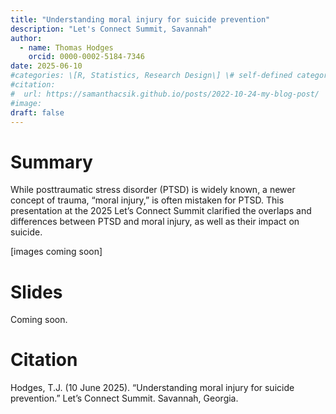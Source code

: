 ```yaml
---
title: "Understanding moral injury for suicide prevention"
description: "Let's Connect Summit, Savannah"
author:
  - name: Thomas Hodges
    orcid: 0000-0002-5184-7346
date: 2025-06-10
#categories: \[R, Statistics, Research Design\] \# self-defined categories
#citation: 
#  url: https://samanthacsik.github.io/posts/2022-10-24-my-blog-post/ 
#image: 
draft: false
---
```


# Summary

While posttraumatic stress disorder (PTSD) is widely known, a newer concept of trauma, "moral injury," is often mistaken for PTSD. This presentation at the 2025 Let's Connect Summit clarified the overlaps and differences between PTSD and moral injury, as well as their impact on suicide.

\[images coming soon\]

# Slides

Coming soon.

# Citation

Hodges, T.J. (10 June 2025). “Understanding moral injury for suicide prevention.” Let’s Connect Summit. Savannah, Georgia.
